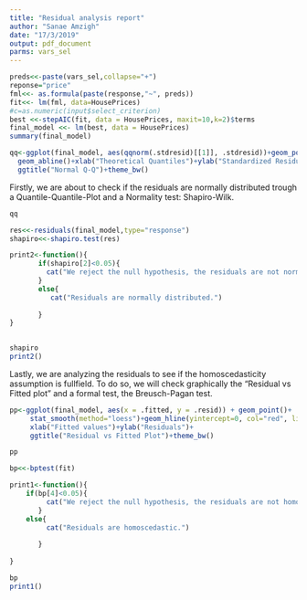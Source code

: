 ```yaml
---
title: "Residual analysis report"
author: "Sanae Amzigh"
date: "17/3/2019"
output: pdf_document
parms: vars_sel
---
```


```r
preds<<-paste(vars_sel,collapse="+")
reponse="price"
fml<<- as.formula(paste(response,"~", preds))
fit<<- lm(fml, data=HousePrices)
#c=as.numeric(input$select_criterion)
best <<-stepAIC(fit, data = HousePrices, maxit=10,k=2)$terms
final_model <<- lm(best, data = HousePrices)
summary(final_model)
```

```r
qq<-ggplot(final_model, aes(qqnorm(.stdresid)[[1]], .stdresid))+geom_point(na.rm = TRUE)+   
  geom_abline()+xlab("Theoretical Quantiles")+ylab("Standardized Residuals")+ 
  ggtitle("Normal Q-Q")+theme_bw()
```

Firstly, we are about to check if the residuals are normally distributed trough a Quantile-Quantile-Plot and a Normality test: Shapiro-Wilk. 

```r
qq
```


```r
res<<-residuals(final_model,type="response")
shapiro<<-shapiro.test(res)

print2<-function(){
       if(shapiro[2]<0.05){
         cat("We reject the null hypothesis, the residuals are not normally distributed.")
       }
       else{
          cat("Residuals are normally distributed.")
         
       }
}
       
```

```r
shapiro
print2()
```


Lastly, we are analyzing the residuals to see if the homoscedasticity assumption is fullfield. To do so, we will check graphically the "Residual vs Fitted plot" and a formal test, the Breusch-Pagan test.

```r
pp<-ggplot(final_model, aes(x = .fitted, y = .resid)) + geom_point()+
     stat_smooth(method="loess")+geom_hline(yintercept=0, col="red", linetype="dashed")+
     xlab("Fitted values")+ylab("Residuals")+
     ggtitle("Residual vs Fitted Plot")+theme_bw()
```

```r
pp
```

```r
bp<<-bptest(fit)

print1<-function(){
    if(bp[4]<0.05){
         cat("We reject the null hypothesis, the residuals are not homoscedastic.")
       }
    else{
         cat("Residuals are homoscedastic.")
         
       }
  
}
```

```r
bp
print1()
```

